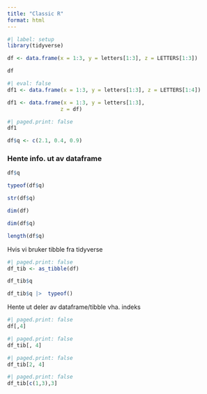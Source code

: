 ```yaml
---
title: "Classic R"
format: html
---
```


```r
#| label: setup
library(tidyverse)
```


```r
df <- data.frame(x = 1:3, y = letters[1:3], z = LETTERS[1:3])
```


```r
df
```

```r
#| eval: false
df1 <- data.frame(x = 1:3, y = letters[1:3], z = LETTERS[1:4])
```

```r
df1 <- data.frame(x = 1:3, y = letters[1:3], 
                 z = df)
```

```r
#| paged.print: false
df1
```

```r
df$q <- c(2.1, 0.4, 0.9)
```

### Hente info. ut av dataframe

```r
df$q
```

```r
typeof(df$q)
```

```r
str(df$q)
```

```r
dim(df)
```

```r
dim(df$q)
```

```r
length(df$q)
```

Hvis vi bruker tibble fra tidyverse

```r
#| paged.print: false
df_tib <- as_tibble(df)
```

```r
df_tib$q
```

```r
df_tib$q |>  typeof()
```

Hente ut deler av dataframe/tibble vha. indeks

```r
#| paged.print: false
df[,4]
```

```r
#| paged.print: false
df_tib[, 4]
```

```r
#| paged.print: false
df_tib[2, 4]
```

```r
#| paged.print: false
df_tib[c(1,3),3]
```

